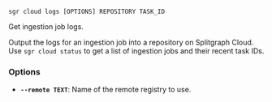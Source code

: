 
```sgr cloud logs [OPTIONS] REPOSITORY TASK_ID```

Get ingestion job logs.

Output the logs for an ingestion job into a repository on Splitgraph Cloud.
Use `sgr cloud status` to get a list of ingestion jobs and their recent task IDs.

### Options

  * **`--remote TEXT`**: Name of the remote registry to use.
